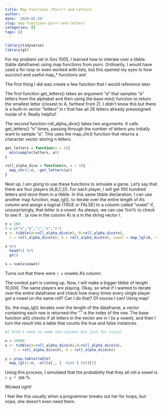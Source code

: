 ```yaml
---
title: Map Functions (Purrr) and Letters
author: ''
date: '2020-02-29'
slug: map-functions-purrr-and-letters
categories: []
tags: []
---
```


```r
library(tidyverse)
library(gt)
```



For my problem set in Gov 1005, I learned how to interate over a tibble (table dataframe) using map functions from purrr. Ordinarily, I would have used a for loop or even worked with lists, but this opened my eyes to how succinct and useful map_* functions are!

The first thing I did was create a few function that I would reference later. 

The first function get_letters() takes an argument "a" that samples "a" letters from the alphabet and then using the base min() function to return the smallest letter (closest to A, farthest from Z). I didn't know this but there is a built-in vector "letters" in r that has all 26 letters already preassigned inside of it. Really helpful! 

The second function roll_alpha_dice() takes two arguments. It calls get_letters() "n" times, passing through the number of letters you initially want to sample "a". This uses the map_chr() function that returns a character vector storing n letters. 

```r


get_letters = function(a = 3){
  min(sample(letters, a))
}

roll_alpha_dice = function(n, a = 3){
  map_chr(1:n, ~get_letters(a))
}

```



Next up, I am going to use these functions to simulate a game. Let's say that there are four players (A,B,C,D). For each player, I will get 100 hundred letters and store them in a tibble. In this same tibble declaration, I can use another map function, map_lgl(), to iterate over the entire length of A's column and assign a logical (TRUE or FALSE) to a column called "vowel" if, unsurprisingly, that letter is a vowel. As always, we can use %in% to check to see if . (a row in the column A) is a in the string vector l.   
```r
n = 100
l = c("a","e","i","o","u")
x <- tibble(A=roll_alpha_dice(n), B=roll_alpha_dice(n), 
  C = roll_alpha_dice(n), D = roll_alpha_dice(n), vowel = map_lgl(A, ~. %in% l))

x %>% 
  head(5) %>% 
  gt()

```

```r
s = sum(x$vowel)

```


Turns out that there were `r s` vowels A's column.  



The coolest part is coming up. Now, I will make a bigger tibble of length 10,000. The same players are playing.
Okay, so what if I wanted to iterate over the entire dataframe and check how many times every single player got a vowel on the same roll? Can I do that? Of course I can! Using map!


So, the map_lgl() iterates over the length of the dataframe, a vector containing each row is returned--the "." is the index of the row. The base function all() checks if all letters in the vector are in l (is a vowel), and then I turn the result into a table that counts the true and false instances. 

```r

#I didn't need to name the columns but just for visual

n = 10000
x <- tibble(A=roll_alpha_dice(n),B=roll_alpha_dice(n),
    C = roll_alpha_dice(n), D = roll_alpha_dice(n))

y = prop.table(table(
  map_lgl(1:n, ~all(x[., ]  %in% l ))))[2]

```


Using this process, I simulated that the probability that they all roll a vowel is `r y * 100` %. 

Wicked right! 

I feel like this usually when a programmer breaks out her for loops, but nope, she doesn't even need them.
